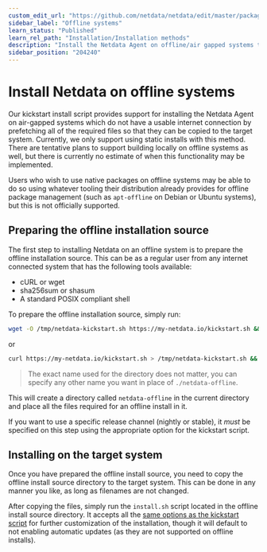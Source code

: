 ```yaml
---
custom_edit_url: "https://github.com/netdata/netdata/edit/master/packaging/installer/methods/offline.md"
sidebar_label: "Offline systems"
learn_status: "Published"
learn_rel_path: "Installation/Installation methods"
description: "Install the Netdata Agent on offline/air gapped systems to benefit from real-time, per-second monitoring without connecting to the internet."
sidebar_position: "204240"
---
```



# Install Netdata on offline systems

Our kickstart install script provides support for installing the Netdata Agent on air-gapped systems which do not have a
usable internet connection by prefetching all of the required files so that they can be copied to the target system.
Currently, we only support using static installs with this method. There are tentative plans to support building
locally on offline systems as well, but there is currently no estimate of when this functionality may be implemented.

Users who wish to use native packages on offline systems may be able to do so using whatever tooling their
distribution already provides for offline package management (such as `apt-offline` on Debian or Ubuntu systems),
but this is not officially supported.

## Preparing the offline installation source

The first step to installing Netdata on an offline system is to prepare the offline installation source. This can
be as a regular user from any internet connected system that has the following tools available:

- cURL or wget
- sha256sum or shasum
- A standard POSIX compliant shell

To prepare the offline installation source, simply run:

```bash
wget -O /tmp/netdata-kickstart.sh https://my-netdata.io/kickstart.sh && sh /tmp/netdata-kickstart.sh --prepare-offline-install-source ./netdata-offline
```

or

```bash
curl https://my-netdata.io/kickstart.sh > /tmp/netdata-kickstart.sh && sh /tmp/netdata-kickstart.sh --prepare-offline-install-source ./netdata-offline
```

> The exact name used for the directory does not matter, you can specify any other name you want in place of `./netdata-offline`.

This will create a directory called `netdata-offline` in the current directory and place all the files required for an offline install in it.

If you want to use a specific release channel (nightly or stable), it _must_ be specified on this step using the
appropriate option for the kickstart script.

## Installing on the target system

Once you have prepared the offline install source, you need to copy the offline install source directory to the
target system. This can be done in any manner you like, as long as filenames are not changed.

After copying the files, simply run the `install.sh` script located in the
offline install source directory. It accepts all the [same options as the kickstart
script](/docs/installation/installation-methods/one-line-installer-kickstart.sh#optional-parameters-to-alter-your-installation) for further
customization of the installation, though it will default to not enabling automatic updates (as they are not
supported on offline installs).
